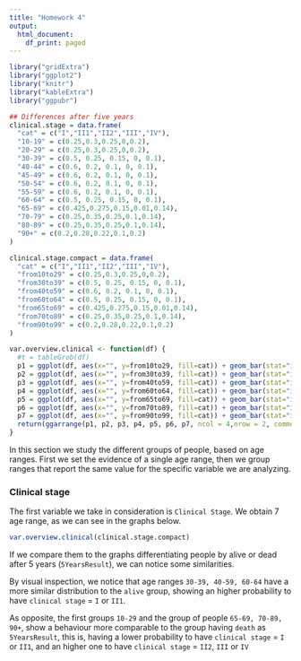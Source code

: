 ```yaml
---
title: "Homework 4"
output:
  html_document:
    df_print: paged
---
```


```r
library("gridExtra")
library("ggplot2")
library("knitr")
library("kableExtra")
library("ggpubr")
```

```r
## Differences after five years
clinical.stage = data.frame( 
  "cat" = c("I","II1","II2","III","IV"),
  "10-19" = c(0.25,0.3,0.25,0,0.2),
  "20-29" = c(0.25,0.3,0.25,0,0.2),
  "30-39" = c(0.5, 0.25, 0.15, 0, 0.1),
  "40-44" = c(0.6, 0.2, 0.1, 0, 0.1),
  "45-49" = c(0.6, 0.2, 0.1, 0, 0.1),
  "50-54" = c(0.6, 0.2, 0.1, 0, 0.1),
  "55-59" = c(0.6, 0.2, 0.1, 0, 0.1),
  "60-64" = c(0.5, 0.25, 0.15, 0, 0.1),
  "65-69" = c(0.425,0.275,0.15,0.01,0.14),
  "70-79" = c(0.25,0.35,0.25,0.1,0.14),
  "80-89" = c(0.25,0.35,0.25,0.1,0.14),
  "90+" = c(0.2,0.28,0.22,0.1,0.2)
)

clinical.stage.compact = data.frame( 
  "cat" = c("I","II1","II2","III","IV"),
  "from10to29" = c(0.25,0.3,0.25,0,0.2),
  "from30to39" = c(0.5, 0.25, 0.15, 0, 0.1),
  "from40to59" = c(0.6, 0.2, 0.1, 0, 0.1),
  "from60to64" = c(0.5, 0.25, 0.15, 0, 0.1),
  "from65to69" = c(0.425,0.275,0.15,0.01,0.14),
  "from70to89" = c(0.25,0.35,0.25,0.1,0.14),
  "from90to99" = c(0.2,0.28,0.22,0.1,0.2)
)
```


```r
var.overview.clinical <- function(df) {
  #t = tableGrob(df)
  p1 = ggplot(df, aes(x="", y=from10to29, fill=cat)) + geom_bar(stat="identity", width=1) + guides(fill=FALSE) + ylab("10 - 29")+ geom_text(aes(label=from10to29), position = position_stack(vjust = 0.5))
  p2 = ggplot(df, aes(x="", y=from30to39, fill=cat)) + geom_bar(stat="identity", width=1) + guides(fill=FALSE) + ylab("30 - 39")+ geom_text(aes(label=from30to39), position = position_stack(vjust = 0.5))
  p3 = ggplot(df, aes(x="", y=from40to59, fill=cat)) + geom_bar(stat="identity", width=1) + guides(fill=FALSE) + ylab("40 - 59")+ geom_text(aes(label=from40to59), position = position_stack(vjust = 0.5))
  p4 = ggplot(df, aes(x="", y=from60to64, fill=cat)) + geom_bar(stat="identity", width=1) + guides(fill=FALSE) + ylab("60 - 64")+ geom_text(aes(label=from60to64), position = position_stack(vjust = 0.5))
  p5 = ggplot(df, aes(x="", y=from65to69, fill=cat)) + geom_bar(stat="identity", width=1) + guides(fill=FALSE) + ylab("65 - 69")+ geom_text(aes(label=from65to69), position = position_stack(vjust = 0.5))
  p6 = ggplot(df, aes(x="", y=from70to89, fill=cat)) + geom_bar(stat="identity", width=1) + guides(fill=FALSE) + ylab("70 - 89")+ geom_text(aes(label=from70to89), position = position_stack(vjust = 0.5))
  p7 = ggplot(df, aes(x="", y=from90to99, fill=cat)) + geom_bar(stat="identity", width=1) + ylab(" 90 + ")+ geom_text(aes(label=from90to99), position = position_stack(vjust = 0.5))
  return(ggarrange(p1, p2, p3, p4, p5, p6, p7, ncol = 4,nrow = 2, common.legend = TRUE, legend = c("right")))
}
```


In this section we study the different groups of people, based on age ranges.
First we set the evidence of a single age range, then we group ranges that report the same value for the specific variable we are analyzing.

### Clinical stage

The first variable we take in consideration is ```Clinical Stage```. We obtain 7 age range, as we can see in the graphs below.

```r
var.overview.clinical(clinical.stage.compact)
```


If we compare them to the graphs differentiating people by alive or dead after 5 years (```5YearsResult```), we can notice some similarities.

By visual inspection, we notice that age ranges ```30-39, 40-59, 60-64``` have a more similar distribution to the ```alive``` group, showing an higher probability to have ```clinical stage``` = ```I``` or ```II1```. 

As opposite, the first groups ```10-29``` and the group of people ```65-69, 70-89, 90+```, show a behaviour more comparable to the group having ```death``` as ```5YearsResult```, this is, having a lower probability to have ```clinical stage``` = ```I``` or ```II1```, and an higher one to have ```clinical stage``` = ```II2```, ```III``` or ```IV```